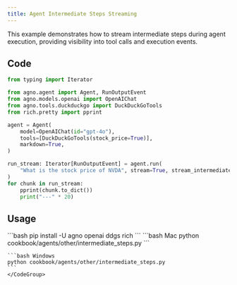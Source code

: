 ```yaml
---
title: Agent Intermediate Steps Streaming
---
```


This example demonstrates how to stream intermediate steps during agent execution, providing visibility into tool calls and execution events.

## Code

```python cookbook/agents/other/intermediate_steps.py
from typing import Iterator

from agno.agent import Agent, RunOutputEvent
from agno.models.openai import OpenAIChat
from agno.tools.duckduckgo import DuckDuckGoTools
from rich.pretty import pprint

agent = Agent(
    model=OpenAIChat(id="gpt-4o"),
    tools=[DuckDuckGoTools(stock_price=True)],
    markdown=True,
)

run_stream: Iterator[RunOutputEvent] = agent.run(
    "What is the stock price of NVDA", stream=True, stream_intermediate_steps=True
)
for chunk in run_stream:
    pprint(chunk.to_dict())
    print("---" * 20)
```

## Usage

<Steps>
  <Snippet file="create-venv-step.mdx" />

  <Step title="Install libraries">
    ```bash
    pip install -U agno openai ddgs rich
    ```
  </Step>

  <Step title="Run Agent">
    <CodeGroup>
    ```bash Mac
    python cookbook/agents/other/intermediate_steps.py
    ```
    
    ```bash Windows
    python cookbook/agents/other/intermediate_steps.py
    ```
    </CodeGroup>
  </Step>
</Steps>